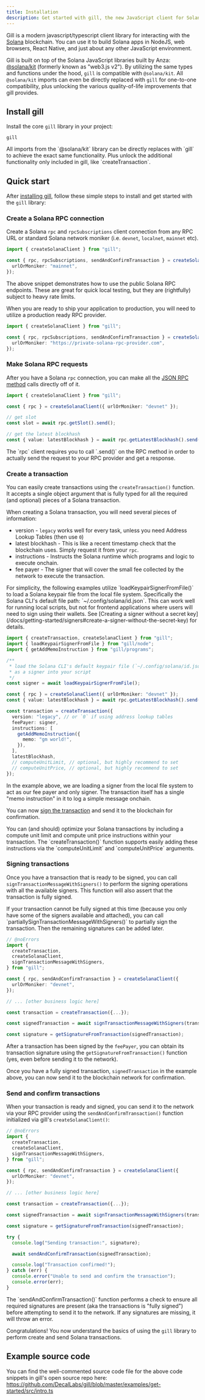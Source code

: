 ```yaml
---
title: Installation
description: Get started with gill, the new JavaScript client for Solana developers.
---
```


Gill is a modern javascript/typescript client library for interacting with the
[Solana](http://solana.com/) blockchain. You can use it to build Solana apps in NodeJS, web
browsers, React Native, and just about any other JavaScript environment.

Gill is built on top of the Solana JavaScript libraries built by Anza:
[@solana/kit](https://github.com/anza-xyz/kit) (formerly known as "web3.js v2"). By utilizing the
same types and functions under the hood, `gill` is compatible with `@solana/kit`. All `@solana/kit`
imports can even be directly replaced with `gill` for one-to-one compatibility, plus unlocking the
various quality-of-life improvements that gill provides.

## Install gill

Install the core `gill` library in your project:

```package-install
gill
```

<Callout title="Coming from Kit?">
  All imports from the `@solana/kit` library can be directly replaces with `gill` to achieve the
  exact same functionality. Plus unlock the additional functionality only included in gill, like
  `createTransaction`.
</Callout>

## Quick start

After [installing gill](#install-gill), follow these simple steps to install and get started with
the `gill` library:

<Steps>

<Step>

### Create a Solana RPC connection

Create a Solana `rpc` and `rpcSubscriptions` client connection from any RPC URL or standard Solana
network moniker (i.e. `devnet`, `localnet`, `mainnet` etc).

```typescript
import { createSolanaClient } from "gill";

const { rpc, rpcSubscriptions, sendAndConfirmTransaction } = createSolanaClient({
  urlOrMoniker: "mainnet",
});
```

The above snippet demonstrates how to use the public Solana RPC endpoints. These are great for quick
local testing, but they are (rightfully) subject to heavy rate limits.

When you are ready to ship your application to production, you will need to utilize a production
ready RPC provider.

```typescript
import { createSolanaClient } from "gill";

const { rpc, rpcSubscriptions, sendAndConfirmTransaction } = createSolanaClient({
  urlOrMoniker: "https://private-solana-rpc-provider.com",
});
```

</Step>

<Step>

### Make Solana RPC requests

After you have a Solana `rpc` connection, you can make all the
[JSON RPC method](https://solana.com/docs/rpc) calls directly off of it.

```typescript
import { createSolanaClient } from "gill";

const { rpc } = createSolanaClient({ urlOrMoniker: "devnet" });

// get slot
const slot = await rpc.getSlot().send();

// get the latest blockhash
const { value: latestBlockhash } = await rpc.getLatestBlockhash().send();
```

<Callout>
  The `rpc` client requires you to call `.send()` on the RPC method in order to actually send the
  request to your RPC provider and get a response.
</Callout>

</Step>

<Step>

### Create a transaction

You can easily create transactions using the `createTransaction()` function. It accepts a single
object argument that is fully typed for all the required (and optional) pieces of a Solana
transaction.

When creating a Solana transaction, you will need several pieces of information:

- version - `legacy` works well for every task, unless you need Address Lookup Tables (then use `0`)
- latest blockhash - This is like a recent timestamp check that the blockchain uses. Simply request
  it from your `rpc`.
- instructions - Instructs the Solana runtime which programs and logic to execute onchain.
- fee payer - The signer that will cover the small fee collected by the network to execute the
  transaction.

<Callout>
  For simplicity, the following examples utilize `loadKeypairSignerFromFile()` to load a Solana
  keypair file from the local file system. Specifically the Solana CLI's default file path:
  `~/.config/solana/id.json`. This can work well for running local scripts, but not for frontend
  applications where users will need to sign using their wallets. See [Creating a signer without a
  secret key](/docs/getting-started/signers#create-a-signer-without-the-secret-key) for details.
</Callout>

```ts twoslash
import { createTransaction, createSolanaClient } from "gill";
import { loadKeypairSignerFromFile } from "gill/node";
import { getAddMemoInstruction } from "gill/programs";

/**
 * load the Solana CLI's default keypair file (`~/.config/solana/id.json`)
 * as a signer into your script
 */
const signer = await loadKeypairSignerFromFile();

const { rpc } = createSolanaClient({ urlOrMoniker: "devnet" });
const { value: latestBlockhash } = await rpc.getLatestBlockhash().send();

const transaction = createTransaction({
  version: "legacy", // or `0` if using address lookup tables
  feePayer: signer,
  instructions: [
    getAddMemoInstruction({
      memo: "gm world!",
    }),
  ],
  latestBlockhash,
  // computeUnitLimit, // optional, but highly recommend to set
  // computeUnitPrice, // optional, but highly recommend to set
});
```

In the example above, we are loading a signer from the local file system to act as our fee payer and
only signer. The transaction itself has a single "memo instruction" in it to log a simple message
onchain.

You can now [sign the transaction](#signing-transactions) and send it to the blockchain for
confirmation.

<Callout title="Optimizing transactions">
  You can (and should) optimize your Solana transactions by including a compute unit limit and
  compute unit price instructions within your transaction. The `createTransaction()` function
  supports easily adding these instructions via the `computeUnitLimit` and `computeUnitPrice`
  arguments.
</Callout>

</Step>

<Step>

### Signing transactions

Once you have a transaction that is ready to be signed, you can call
`signTransactionMessageWithSigners()` to perform the signing operations with all the available
signers. This function will also assert that the transaction is fully signed.

<Callout type="warn">
  If your transaction cannot be fully signed at this time (because you only have some of the signers
  available and attached), you can call `partiallySignTransactionMessageWithSigners()` to partially
  sign the transaction. Then the remaining signatures can be added later.
</Callout>

```ts twoslash
// @noErrors
import {
  createTransaction,
  createSolanaClient,
  signTransactionMessageWithSigners,
} from "gill";

const { rpc, sendAndConfirmTransaction } = createSolanaClient({
  urlOrMoniker: "devnet",
});

// ... [other business logic here]

const transaction = createTransaction({...});

const signedTransaction = await signTransactionMessageWithSigners(transaction);

const signature = getSignatureFromTransaction(signedTransaction);
```

After a transaction has been signed by the `feePayer`, you can obtain its transaction signature
using the `getSignatureFromTransaction()` function (yes, even before sending it to the network).

Once you have a fully signed transaction, `signedTransaction` in the example above, you can now send
it to the blockchain network for confirmation.

</Step>

<Step>

### Send and confirm transactions

When your transaction is ready and signed, you can send it to the network via your RPC provider
using the `sendAndConfirmTransaction()` function initialized via gill's `createSolanaClient()`:

```ts twoslash
// @noErrors
import {
  createTransaction,
  createSolanaClient,
  signTransactionMessageWithSigners,
} from "gill";

const { rpc, sendAndConfirmTransaction } = createSolanaClient({
  urlOrMoniker: "devnet",
});

// ... [other business logic here]

const transaction = createTransaction({...});

const signedTransaction = await signTransactionMessageWithSigners(transaction);

const signature = getSignatureFromTransaction(signedTransaction);

try {
  console.log("Sending transaction:", signature);

  await sendAndConfirmTransaction(signedTransaction);

  console.log("Transaction confirmed!");
} catch (err) {
  console.error("Unable to send and confirm the transaction");
  console.error(err);
}
```

<Callout>
  The `sendAndConfirmTransaction()` function performs a check to ensure all required signatures are
  present (aka the transactions is "fully signed") before attempting to send it to the network. If
  any signatures are missing, it will throw an error.
</Callout>

</Step>

</Steps>

Congratulations! You now understand the basics of using the `gill` library to perform create and
send Solana transactions.

## Example source code

You can find the well-commented source code file for the above code snippets in gill's open source
repo here: https://github.com/DecalLabs/gill/blob/master/examples/get-started/src/intro.ts
